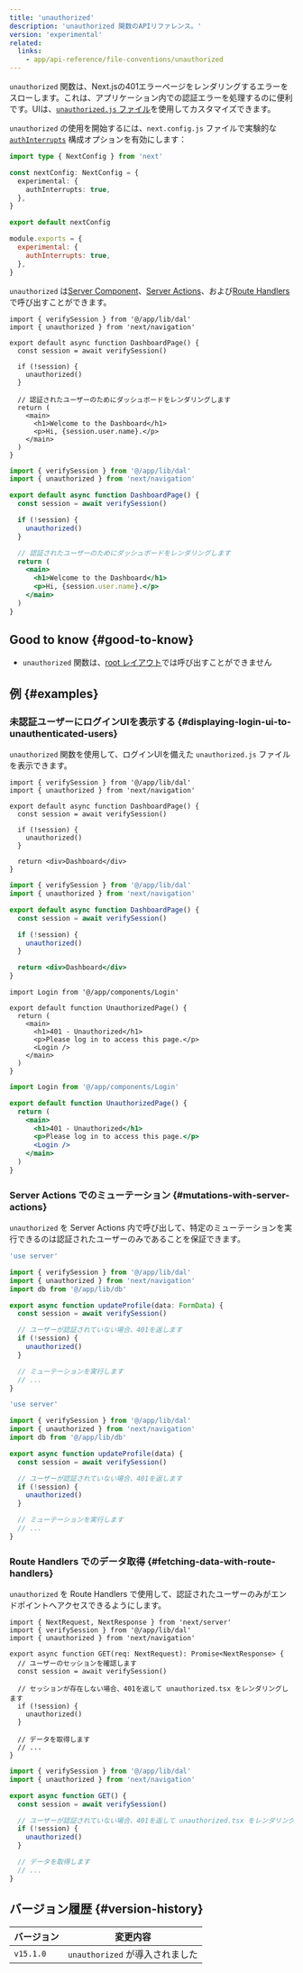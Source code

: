 ```yaml
---
title: 'unauthorized'
description: 'unauthorized 関数のAPIリファレンス。'
version: 'experimental'
related:
  links:
    - app/api-reference/file-conventions/unauthorized
---
```


`unauthorized` 関数は、Next.jsの401エラーページをレンダリングするエラーをスローします。これは、アプリケーション内での認証エラーを処理するのに便利です。UIは、[`unauthorized.js` ファイル](/docs/app/api-reference/file-conventions/unauthorized)を使用してカスタマイズできます。

`unauthorized` の使用を開始するには、`next.config.js` ファイルで実験的な [`authInterrupts`](/docs/app/api-reference/config/next-config-js/authInterrupts) 構成オプションを有効にします：

<Tabs>
<TabItem value="ts" label="TypeScript">

```ts title="next.config.ts" switcher
import type { NextConfig } from 'next'

const nextConfig: NextConfig = {
  experimental: {
    authInterrupts: true,
  },
}

export default nextConfig
```

</TabItem>
<TabItem value="js" label="JavaScript">

```js title="next.config.js" switcher
module.exports = {
  experimental: {
    authInterrupts: true,
  },
}
```

</TabItem>
</Tabs>

`unauthorized` は[Server Component](/docs/app/building-your-application/rendering/server-components)、[Server Actions](/docs/app/building-your-application/data-fetching/server-actions-and-mutations)、および[Route Handlers](/docs/app/building-your-application/routing/route-handlers)で呼び出すことができます。

<Tabs>
<TabItem value="tsx" label="TypeScript">

```tsx title="app/dashboard/page.tsx" switcher
import { verifySession } from '@/app/lib/dal'
import { unauthorized } from 'next/navigation'

export default async function DashboardPage() {
  const session = await verifySession()

  if (!session) {
    unauthorized()
  }

  // 認証されたユーザーのためにダッシュボードをレンダリングします
  return (
    <main>
      <h1>Welcome to the Dashboard</h1>
      <p>Hi, {session.user.name}.</p>
    </main>
  )
}
```

</TabItem>
<TabItem value="jsx" label="JavaScript">

```jsx title="app/dashboard/page.js" switcher
import { verifySession } from '@/app/lib/dal'
import { unauthorized } from 'next/navigation'

export default async function DashboardPage() {
  const session = await verifySession()

  if (!session) {
    unauthorized()
  }

  // 認証されたユーザーのためにダッシュボードをレンダリングします
  return (
    <main>
      <h1>Welcome to the Dashboard</h1>
      <p>Hi, {session.user.name}.</p>
    </main>
  )
}
```

</TabItem>
</Tabs>

## Good to know {#good-to-know}

- `unauthorized` 関数は、[root レイアウト](/docs/app/building-your-application/routing/layouts-and-templates#root-layout-required)では呼び出すことができません

## 例 {#examples}

### 未認証ユーザーにログインUIを表示する {#displaying-login-ui-to-unauthenticated-users}

`unauthorized` 関数を使用して、ログインUIを備えた `unauthorized.js` ファイルを表示できます。

<Tabs>
<TabItem value="tsx" label="TypeScript">

```tsx title="app/dashboard/page.tsx" switcher
import { verifySession } from '@/app/lib/dal'
import { unauthorized } from 'next/navigation'

export default async function DashboardPage() {
  const session = await verifySession()

  if (!session) {
    unauthorized()
  }

  return <div>Dashboard</div>
}
```

</TabItem>
<TabItem value="jsx" label="JavaScript">

```jsx title="app/dashboard/page.js" switcher
import { verifySession } from '@/app/lib/dal'
import { unauthorized } from 'next/navigation'

export default async function DashboardPage() {
  const session = await verifySession()

  if (!session) {
    unauthorized()
  }

  return <div>Dashboard</div>
}
```

</TabItem>
</Tabs>

<Tabs>
<TabItem value="tsx" label="TypeScript">

```tsx title="app/unauthorized.tsx" switcher
import Login from '@/app/components/Login'

export default function UnauthorizedPage() {
  return (
    <main>
      <h1>401 - Unauthorized</h1>
      <p>Please log in to access this page.</p>
      <Login />
    </main>
  )
}
```

</TabItem>
<TabItem value="jsx" label="JavaScript">

```jsx title="app/unauthorized.js" switcher
import Login from '@/app/components/Login'

export default function UnauthorizedPage() {
  return (
    <main>
      <h1>401 - Unauthorized</h1>
      <p>Please log in to access this page.</p>
      <Login />
    </main>
  )
}
```

</TabItem>
</Tabs>

### Server Actions でのミューテーション {#mutations-with-server-actions}

`unauthorized` を Server Actions 内で呼び出して、特定のミューテーションを実行できるのは認証されたユーザーのみであることを保証できます。

<Tabs>
<TabItem value="ts" label="TypeScript">

```ts title="app/actions/update-profile.ts" switcher
'use server'

import { verifySession } from '@/app/lib/dal'
import { unauthorized } from 'next/navigation'
import db from '@/app/lib/db'

export async function updateProfile(data: FormData) {
  const session = await verifySession()

  // ユーザーが認証されていない場合、401を返します
  if (!session) {
    unauthorized()
  }

  // ミューテーションを実行します
  // ...
}
```

</TabItem>
<TabItem value="js" label="JavaScript">

```js title="app/actions/update-profile.js" switcher
'use server'

import { verifySession } from '@/app/lib/dal'
import { unauthorized } from 'next/navigation'
import db from '@/app/lib/db'

export async function updateProfile(data) {
  const session = await verifySession()

  // ユーザーが認証されていない場合、401を返します
  if (!session) {
    unauthorized()
  }

  // ミューテーションを実行します
  // ...
}
```

</TabItem>
</Tabs>

### Route Handlers でのデータ取得 {#fetching-data-with-route-handlers}

`unauthorized` を Route Handlers で使用して、認証されたユーザーのみがエンドポイントへアクセスできるようにします。

<Tabs>
<TabItem value="tsx" label="TypeScript">

```tsx title="app/api/profile/route.ts" switcher
import { NextRequest, NextResponse } from 'next/server'
import { verifySession } from '@/app/lib/dal'
import { unauthorized } from 'next/navigation'

export async function GET(req: NextRequest): Promise<NextResponse> {
  // ユーザーのセッションを確認します
  const session = await verifySession()

  // セッションが存在しない場合、401を返して unauthorized.tsx をレンダリングします
  if (!session) {
    unauthorized()
  }

  // データを取得します
  // ...
}
```

</TabItem>
<TabItem value="jsx" label="JavaScript">

```jsx title="app/api/profile/route.js" switcher
import { verifySession } from '@/app/lib/dal'
import { unauthorized } from 'next/navigation'

export async function GET() {
  const session = await verifySession()

  // ユーザーが認証されていない場合、401を返して unauthorized.tsx をレンダリングします
  if (!session) {
    unauthorized()
  }

  // データを取得します
  // ...
}
```

</TabItem>
</Tabs>

## バージョン履歴 {#version-history}

| バージョン | 変更内容                        |
| ---------- | ------------------------------- |
| `v15.1.0`  | `unauthorized` が導入されました |
